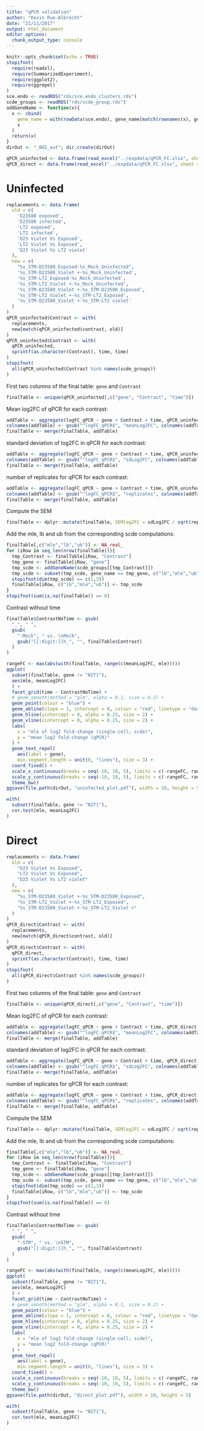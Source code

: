 ```yaml
---
title: "qPCR validation"
author: "Kevin Rue-Albrecht"
date: "21/11/2017"
output: html_document
editor_options: 
  chunk_output_type: console
---
```


```r
knitr::opts_chunk$set(echo = TRUE)
stopifnot(
  require(readxl),
  require(SummarizedExperiment),
  require(ggplot2),
  require(ggrepel)
)
sce.endo <- readRDS("rds/sce.endo_clusters.rds")
scde_groups <- readRDS("rds/scde_group.rds")
addGeneName <- function(x){
  x <- cbind(
    gene_name = with(rowData(sce.endo), gene_name[match(rownames(x), gene_id)]),
    x
  )
  return(x)
}
dirOut <- "_002_out"; dir.create(dirOut)
```

```r
qPCR_uninfected <- data.frame(read_excel("../expdata/qPCR_FC.xlsx", sheet = "uninfected"))
qPCR_direct <- data.frame(read_excel("../expdata/qPCR_FC.xlsx", sheet = "direct"))
```

# Uninfected

```r
replacements <- data.frame(
  old = c(
    'D23580 exposed',
    'D23580 infected',
    'LT2 exposed',
    'LT2 infected',
    'D23 Violet Vs Exposed',
    'LT2 Violet Vs Exposed',
    'D23 Violet Vs LT2 violet'
  ),
  new = c(
    "%s_STM-D23580_Exposed-%s_Mock_Uninfected",
    '%s_STM-D23580_Violet +-%s_Mock_Uninfected',
    '%s_STM-LT2_Exposed-%s_Mock_Uninfected',
    '%s_STM-LT2_Violet +-%s_Mock_Uninfected',
    '%s_STM-D23580_Violet +-%s_STM-D23580_Exposed',
    '%s_STM-LT2_Violet +-%s_STM-LT2_Exposed',
    '%s_STM-D23580_Violet +-%s_STM-LT2 violet'
  )
)
qPCR_uninfected$Contrast <- with(
  replacements,
  new[match(qPCR_uninfected$contrast, old)]
)
qPCR_uninfected$Contrast <- with(
  qPCR_uninfected,
  sprintf(as.character(Contrast), time, time)
)
stopifnot(
  all(qPCR_uninfected$Contrast %in% names(scde_groups))
)
```

First two columns of the final table: `gene` and `Contrast`

```r
finalTable <- unique(qPCR_uninfected[,c("gene", "Contrast", "time")])
```

Mean log2FC of qPCR for each contrast:

```r
addTable <- aggregate(logFC_qPCR ~ gene + Contrast + time, qPCR_uninfected, "mean")
colnames(addTable) <- gsub("^logFC_qPCR$", "meanLog2FC", colnames(addTable))
finalTable <- merge(finalTable, addTable)
```

standard deviation of log2FC in qPCR for each contrast:

```r
addTable <- aggregate(logFC_qPCR ~ gene + Contrast + time, qPCR_uninfected, "sd")
colnames(addTable) <- gsub("^logFC_qPCR$", "sdLog2FC", colnames(addTable))
finalTable <- merge(finalTable, addTable)
```

number of replicates for qPCR for each contrast:

```r
addTable <- aggregate(logFC_qPCR ~ gene + Contrast + time, qPCR_uninfected, "length")
colnames(addTable) <- gsub("^logFC_qPCR$", "replicates", colnames(addTable))
finalTable <- merge(finalTable, addTable)
```

Compute the SEM

```r
finalTable <- dplyr::mutate(finalTable, SEMlog2FC = sdLog2FC / sqrt(replicates))
```

Add the mle, lb and ub from the corresponding scde computations:

```r
finalTable[,c("mle","lb","ub")] <- NA_real_
for (iRow in seq_len(nrow(finalTable))){
  tmp_Contrast <- finalTable[iRow, "Contrast"]
  tmp_gene <- finalTable[iRow, "gene"]
  tmp_scde <- addGeneName(scde_groups[[tmp_Contrast]])
  tmp_scde <- subset(tmp_scde, gene_name == tmp_gene, c("lb","mle","ub"))
  stopifnot(dim(tmp_scde) == c(1,3))
  finalTable[iRow, c("lb","mle","ub")] <- tmp_scde
}
stopifnot(sum(is.na(finalTable)) == 0)
```

Contrast without time

```r
finalTable$ContrastNoTime <- gsub(
  "_", " ",
  gsub(
    "-Mock", " vs. \nMock",
    gsub("[[:digit:]]h_", "", finalTable$Contrast)
  )
)
```


```r
rangeFC <- max(abs(with(finalTable, range(c(meanLog2FC, mle)))))
ggplot(
  subset(finalTable, gene != "NIT1"),
  aes(mle, meanLog2FC)
  ) +
  facet_grid(time ~ ContrastNoTime) +
  # geom_smooth(method = "glm", alpha = 0.1, size = 0.2) +
  geom_point(colour = "blue") +
  geom_abline(slope = 1, intercept = 0, colour = "red", linetype = "dashed") +
  geom_hline(yintercept = 0, alpha = 0.25, size = 2) +
  geom_vline(xintercept = 0, alpha = 0.25, size = 2) +
  labs(
    x = "mle of log2 fold-change (single-cell; scde)",
    y = "mean log2 fold-change (qPCR)"
  ) +
  geom_text_repel(
    aes(label = gene),
    min.segment.length = unit(0, "lines"), size = 3) +
  coord_fixed() +
  scale_x_continuous(breaks = seq(-10, 10, 5), limits = c(-rangeFC, rangeFC)) +
  scale_y_continuous(breaks = seq(-10, 10, 5), limits = c(-rangeFC, rangeFC)) +
  theme_bw()
ggsave(file.path(dirOut, "uninfected_plot.pdf"), width = 10, height = 5)
```

```r
with(
  subset(finalTable, gene != "NIT1"),
  cor.test(mle, meanLog2FC)
)
```

# Direct

```r
replacements <- data.frame(
  old = c(
    "D23 Violet Vs Exposed",
    "LT2 Violet Vs Exposed",
    "D23 Violet Vs LT2 violet"
  ),
  new = c(
    "%s_STM-D23580_Violet +-%s_STM-D23580_Exposed",
    "%s_STM-LT2_Violet +-%s_STM-LT2_Exposed",
    "%s_STM-D23580_Violet +-%s_STM-LT2_Violet +"
  )
)
qPCR_direct$Contrast <- with(
  replacements,
  new[match(qPCR_direct$contrast, old)]
)
qPCR_direct$Contrast <- with(
  qPCR_direct,
  sprintf(as.character(Contrast), time, time)
)
stopifnot(
  all(qPCR_direct$Contrast %in% names(scde_groups))
)
```

First two columns of the final table: `gene` and `Contrast`

```r
finalTable <- unique(qPCR_direct[,c("gene", "Contrast", "time")])
```

Mean log2FC of qPCR for each contrast:

```r
addTable <- aggregate(logFC_qPCR ~ gene + Contrast + time, qPCR_direct, "mean")
colnames(addTable) <- gsub("^logFC_qPCR$", "meanLog2FC", colnames(addTable))
finalTable <- merge(finalTable, addTable)
```

standard deviation of log2FC in qPCR for each contrast:

```r
addTable <- aggregate(logFC_qPCR ~ gene + Contrast + time, qPCR_direct, "sd")
colnames(addTable) <- gsub("^logFC_qPCR$", "sdLog2FC", colnames(addTable))
finalTable <- merge(finalTable, addTable)
```

number of replicates for qPCR for each contrast:

```r
addTable <- aggregate(logFC_qPCR ~ gene + Contrast + time, qPCR_direct, "length")
colnames(addTable) <- gsub("^logFC_qPCR$", "replicates", colnames(addTable))
finalTable <- merge(finalTable, addTable)
```

Compute the SEM

```r
finalTable <- dplyr::mutate(finalTable, SEMlog2FC = sdLog2FC / sqrt(replicates))
```

Add the mle, lb and ub from the corresponding scde computations:

```r
finalTable[,c("mle","lb","ub")] <- NA_real_
for (iRow in seq_len(nrow(finalTable))){
  tmp_Contrast <- finalTable[iRow, "Contrast"]
  tmp_gene <- finalTable[iRow, "gene"]
  tmp_scde <- addGeneName(scde_groups[[tmp_Contrast]])
  tmp_scde <- subset(tmp_scde, gene_name == tmp_gene, c("lb","mle","ub"))
  stopifnot(dim(tmp_scde) == c(1,3))
  finalTable[iRow, c("lb","mle","ub")] <- tmp_scde
}
stopifnot(sum(is.na(finalTable)) == 0)
```

Contrast without time

```r
finalTable$ContrastNoTime <- gsub(
  "_", " ",
  gsub(
    "-STM", " vs. \nSTM",
    gsub("[[:digit:]]h_", "", finalTable$Contrast)
  )
)
```


```r
rangeFC <- max(abs(with(finalTable, range(c(meanLog2FC, mle)))))
ggplot(
  subset(finalTable, gene != "NIT1"),
  aes(mle, meanLog2FC)
  ) +
  facet_grid(time ~ ContrastNoTime) +
  # geom_smooth(method = "glm", alpha = 0.1, size = 0.2) +
  geom_point(colour = "blue") +
  geom_abline(slope = 1, intercept = 0, colour = "red", linetype = "dashed") +
  geom_hline(yintercept = 0, alpha = 0.25, size = 2) +
  geom_vline(xintercept = 0, alpha = 0.25, size = 2) +
  labs(
    x = "mle of log2 fold-change (single-cell; scde)",
    y = "mean log2 fold-change (qPCR)"
  ) +
  geom_text_repel(
    aes(label = gene),
    min.segment.length = unit(0, "lines"), size = 3) +
  coord_fixed() +
  scale_x_continuous(breaks = seq(-10, 10, 5), limits = c(-rangeFC, rangeFC)) +
  scale_y_continuous(breaks = seq(-10, 10, 5), limits = c(-rangeFC, rangeFC)) +
  theme_bw()
ggsave(file.path(dirOut, "direct_plot.pdf"), width = 10, height = 5)
```

```r
with(
  subset(finalTable, gene != "NIT1"),
  cor.test(mle, meanLog2FC)
)
```

